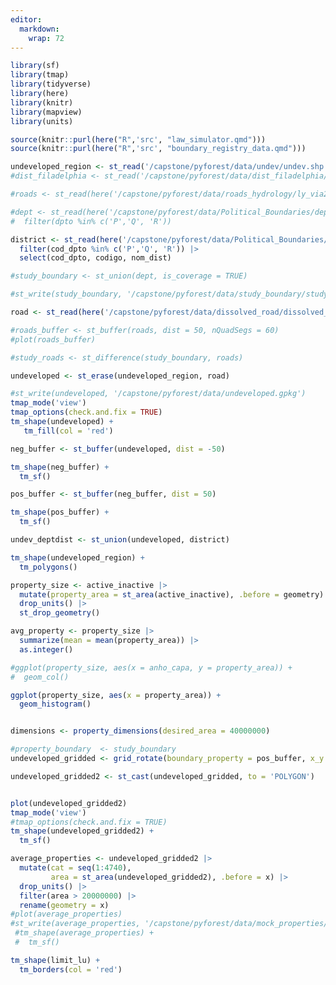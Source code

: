 ```yaml
---
editor: 
  markdown: 
    wrap: 72
---
```

 
```r
library(sf)
library(tmap)
library(tidyverse)
library(here)
library(knitr)
library(mapview)
library(units)
```
 
 
```r

source(knitr::purl(here("R",'src', "law_simulator.qmd")))
source(knitr::purl(here("R",'src', "boundary_registry_data.qmd")))
```
 
 
```r

undeveloped_region <- st_read('/capstone/pyforest/data/undev/undev.shp')
#dist_filadelphia <- st_read('/capstone/pyforest/data/dist_filadelphia/dist_filadelphia.shp')

#roads <- st_read(here('/capstone/pyforest/data/roads_hydrology/ly_via2.shp'))  

#dept <- st_read(here('/capstone/pyforest/data/Political_Boundaries/departamento.shp')) |>
#  filter(dpto %in% c('P','Q', 'R')) 

district <- st_read(here('/capstone/pyforest/data/Political_Boundaries/distritos.shp')) |>
  filter(cod_dpto %in% c('P','Q', 'R')) |>
  select(cod_dpto, codigo, nom_dist)

#study_boundary <- st_union(dept, is_coverage = TRUE)

#st_write(study_boundary, '/capstone/pyforest/data/study_boundary/study_boundary.shp')

road <- st_read(here('/capstone/pyforest/data/dissolved_road/dissolved_road.gpkg'))


```


```r
#roads_buffer <- st_buffer(roads, dist = 50, nQuadSegs = 60)
#plot(roads_buffer)

#study_roads <- st_difference(study_boundary, roads)
```

```r

undeveloped <- st_erase(undeveloped_region, road)

#st_write(undeveloped, '/capstone/pyforest/data/undeveloped.gpkg')
tmap_mode('view')
tmap_options(check.and.fix = TRUE)
tm_shape(undeveloped) +
   tm_fill(col = 'red') 

```


```r
neg_buffer <- st_buffer(undeveloped, dist = -50)

tm_shape(neg_buffer) +
  tm_sf()

pos_buffer <- st_buffer(neg_buffer, dist = 50)

tm_shape(pos_buffer) +
  tm_sf()
```
 
 

```r
undev_deptdist <- st_union(undeveloped, district)

tm_shape(undeveloped_region) + 
  tm_polygons()
```




```r

property_size <- active_inactive |>
  mutate(property_area = st_area(active_inactive), .before = geometry) |>
  drop_units() |>
  st_drop_geometry() 

avg_property <- property_size |>
  summarize(mean = mean(property_area)) |> 
  as.integer()

#ggplot(property_size, aes(x = anho_capa, y = property_area)) +
#  geom_col()

ggplot(property_size, aes(x = property_area)) +
  geom_histogram()



```
 
 
```r
dimensions <- property_dimensions(desired_area = 40000000) 
```
 
```r
#property_boundary  <- study_boundary
undeveloped_gridded <- grid_rotate(boundary_property = pos_buffer, x_y = dimensions) |> st_as_sf()

undeveloped_gridded2 <- st_cast(undeveloped_gridded, to = 'POLYGON')


plot(undeveloped_gridded2)
tmap_mode('view') 
#tmap_options(check.and.fix = TRUE)
tm_shape(undeveloped_gridded2) +
  tm_sf()

average_properties <- undeveloped_gridded2 |> 
  mutate(cat = seq(1:4740), 
         area = st_area(undeveloped_gridded2), .before = x) |>
  drop_units() |>
  filter(area > 20000000) |>
  rename(geometry = x)
#plot(average_properties)
#st_write(average_properties, '/capstone/pyforest/data/mock_properties/mock_properties.shp')
 #tm_shape(average_properties) +
 #  tm_sf()
```



 
 

 

 
 
```r
tm_shape(limit_lu) +
  tm_borders(col = 'red')
```
 
 

